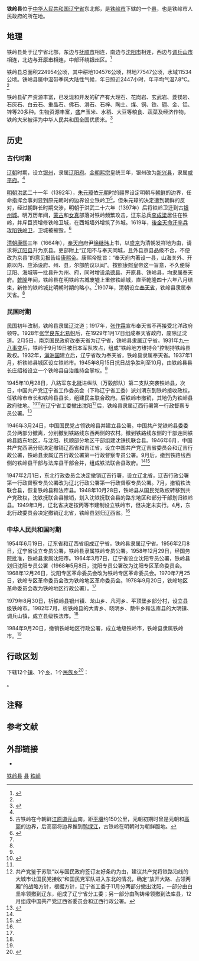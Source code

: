{{Infobox China County
| county = 铁岭县
| usedname = 
| nameorigin = 
| Photo = 
| Photoname = 
| map = ChinaTielingTieling.png
| map_caption = 铁岭县在铁岭市的位置
| Pinyin =  Tiělǐng Xiàn
| Belong = [[辽宁省|辽宁省]][[铁岭市|铁岭市]]
| Types = [[县|县]]
| admincode =  
| founded = 
| seat = [[凡河镇|凡河镇]]金沙江路
| officerTitle = 
| officer = 
| officerTitle2 = 
| officer2 = 
| division = 
| town = 9
| township = 3
| subdistrict = 2
| dialect = 
| post code = 112000
| phone code = 24
| coordinate = 
| area = 2231
| area land = 
| area water = 
| census yr = 
| pop = 38万人
| density =  
| GDP = 
| GDP_as_of = 
| GDPPC = 
| carlicense = 辽M
| web = www.tielingxian.gov.cn
| web_title = 铁岭县政府网
}}

'''铁岭县'''位于[[中华人民共和国|中华人民共和国]][[辽宁省|辽宁省]]东北部，是[[铁岭市|铁岭市]]下辖的一个[[县|县]]，也是铁岭市人民政府的所在地。

==地理==
铁岭县处于辽宁省北部，东边与[[抚顺市|抚顺市]]相连，南边与[[沈阳市|沈阳市]]相连，西边与[[调兵山市|调兵山市]]相连，北边与[[开原市|开原市]]相连，中部环绕[[银州区|银州区]]。<ref name=tieling3>{{cite news|url=http://www.tielingxian.gov.cn/tltlx/txgk/dlwz26/index.html|title=地理位置|access-date=2020-02-01|archive-url=https://web.archive.org/web/20190404064837/http://www.tielingxian.gov.cn/tltlx/txgk/dlwz26/index.html|archive-date=2019-04-04|dead-url=no}}</ref>

铁岭县总面积224954公顷，其中耕地104576公顷，林地77547公顷，水域11534公顷。铁岭县属中温带季风大陆性气候，年日照近2447小时，年平均气温7.8℃。<ref name=tieling4></ref>

铁岭县矿产资源丰富，已发现和开发的矿产有大理石、花岗岩、玄武岩、菱镁岩、石灰石、白云石、重晶石、佛石、滑石、石梓、陶土、煤、铜、铁、硼、金、铝、锌等20多种。生物资源丰富，盛产玉米、水稻、大豆等粮食、蔬菜及经济作物，铁岭大米被评为中华人民共和国全国优质米。<ref name=tieling4>{{cite news|url=http://www.tielingxian.gov.cn/tltlx/txgk/zrzy73/index.html|title=自然资源}}</ref>

==历史==
===古代时期===
[[辽朝|辽朝]]时期，设立[[银州|银州]]，隶属[[辽阳府|辽阳府]]。[[金朝|金朝]][[金熙宗|熙宗]]皇统三年，银州改为[[新兴县|新兴县]]，隶属[[咸平府|咸平府]]。<ref name=tieling></ref>

[[明朝|明朝]][[洪武|洪武]]二十一年（1392年），[[朱元璋|朱元璋]]依[[元朝|元朝]]时的疆界设定明朝与[[朝鮮王朝|朝鲜]]的边界，任命指挥佥事刘显到原元朝时的边界设立铁岭卫<ref group="註">古铁岭在今朝鲜[[江原道_(朝鮮)|江原道]][[元山|元山]]南，距[[平壤|平壤]]约150公里，元朝初期时曾是元朝和[[高丽|高丽]]的边界，后高丽将边界推到[[鸭绿江|鸭绿江]]，古铁岭在明朝时为朝鲜腹地。</ref>，但朱元璋的决定遭到朝鲜的反对，经过朝鲜长时期交涉，明朝于洪武二十六年（1397年）后将铁岭卫迁到古[[银州城|银州城]]。明万历年间，[[蒙古人|蒙古]]和[[女真|女真]]部落对铁岭频繁攻击，辽东总兵[[李成梁|李成梁]]居住在铁岭，并斥巨资增修铁岭卫城，在西城墙外增筑了外城。1619年，[[後金|後金]][[天命汗|天命汗]][[開鐵之戰|率兵攻陷铁岭卫]]，卫城被摧毁。<ref name=tieling2>{{cite news|url=http://www.tieling.gov.cn/tieling/tlgsn42/tlgcxk17/index.html|title=铁岭古城小考|access-date=2020-01-31|archive-url=https://web.archive.org/web/20181209030417/http://tieling.gov.cn/tieling/tlgsn42/tlgcxk17/index.html|archive-date=2018-12-09|dead-url=no}}</ref>

[[清朝|清朝]][[康熙|康熙]]三年（1664年），[[奉天府|奉天府]]府尹[[徐继玮|徐继玮]]上书，以[[盛京|盛京]]为清朝发祥地为由，请求将[[辽阳县|辽阳县]]升为京县。吏部附上“辽阳不与奉天同城，且外县京县品级不合，不便改为京县”的意见报告给[[康熙帝|康熙帝]]。康熙帝批旨：“奉天府内著设一县，山海关外、开原以内、应添设府、州、县，尔部酌议以闻”。按照康熙皇帝这一旨意，不久便将辽阳、海城等一批县升为州、府，同时增设[[承德县_(清朝)|承德县]]、开原县、铁岭县，均隶属奉天府。[[乾隆|乾隆]]年间，铁岭县在明铁岭古城废墟上重修铁岭城，直至乾隆四十六年八月结束，新修的铁岭城比明朝时期的略小。<ref name=tieling2></ref>1907年，清朝设立[[奉天省|奉天省]]，铁岭县隶属奉天省。<ref name=tieling></ref>

===民国时期===
民国初年改制，铁岭县隶属辽沈道；1917年，[[张作霖|张作霖]]宣布奉天省不再接受北洋政府领导。1928年[[张学良|张学良]][[东北易帜|东北易帜]]后，在1929年1月17日组成奉天省政府，废除辽沈道。2月5日，南京国民政府改奉天省为辽宁省，铁岭县隶属辽宁省。1931年[[九一八事变|九一八事变]]后，铁岭于9月19日被日本军队攻占，组成“铁岭地方维持会”控制持铁岭县政权。1932年，[[满洲国|满洲国]]建立后，辽宁省改为奉天省，铁岭县隶属奉天省。1937年1月，析铁岭县城区设立铁岭市。1945年8月15日抗日战争胜利至10月，由铁岭县县长庄绍裕设立一个铁岭县自治维持会掌权。<ref name=tieling></ref>

1945年10月28日，八路军东北挺进纵队（万毅部队）第二支队突袭铁岭县，次日，中国共产党辽宁省工作委员会（下称辽宁省工委）派刘渭东到铁岭接收政权，任铁岭市市长和铁岭县县长，组建民主联合政府。后铁岭市撤销，其地仍为铁岭县政府驻地。<ref name=tlyz>{{cite news|url=http://www.tlyz.gov.cn/tlyzq/zjyz/lsyg90/index.html|title=银州区历史沿革|access-date=2020-02-01|archive-url=https://web.archive.org/web/20190123073107/http://tlyz.gov.cn/tlyzq/zjyz/lsyg90/index.html|archive-date=2019-01-23|dead-url=no}}</ref><ref name=tielingxian></ref>在辽宁省工委撤出沈阳<ref group="註">共产党鉴于苏联“以与国民政府签订友好条约为由，建议共产党将铁路沿线的大城市让国民党接收”和国民党军队进入东北的情况，确定“放开大路、占领两厢”的战略方针，根据方针，辽宁省工委于11月分两部分撤出沈阳，一部分由白坚率领撤到辽东，组成了辽宁省分工委；另一部分由陶铸带领撤到法库县，12月组成中国共产党辽西省委员会和辽西行政公署。</ref>后，铁岭县隶属辽西行署第一行政督察专员公署。<ref name=tieling>{{cite news|url=http://www.tieling.gov.cn/tieling/tlgsn42/tllsbq92/index.html|title=铁岭隶属变迁|access-date=2020-01-31|archive-url=https://web.archive.org/web/20181209031641/http://tieling.gov.cn/tieling/tlgsn42/tllsbq92/index.html|archive-date=2018-12-09|dead-url=no}}</ref>

1946年3月24日，中国国民党占领铁岭县并建立县公署。中国共产党铁岭县委委员分两部分撤离，分别撤到铁路线东西两侧的农村。撤到铁路线东侧的干部连同铁岭县路东地区，与沈阳、抚顺部分地区干部组建沈铁抚联合县。1946年6月，中国共产党西满分局决定撤销辽西省和吉江省，设立中国共产党辽吉省委员会和辽吉行政公署，铁岭县隶属辽吉行政公署第一行政督察专员公署。9月后，撤到铁路线西侧的铁岭县干部与法库县干部合并，组成铁法联合县政府。<ref name=tieling></ref><ref name=tielingxian>{{cite news|url=http://www.tielingxian.gov.cn/tltlx/txgk/lsyg88/index.html|title=历史沿革}}</ref>

1947年2月1日，东北行政委员会决定撤销辽吉行署，设立辽北省，辽吉行政公署第一行政督察专员公署改为辽北行政公署第一行政督察专员公署。7月，撤销铁法联合县，恢复铁岭县和法库县。1948年10月28日，铁岭县从国民党政权转移到共产党政权，沈铁抚联合县撤销，划入沈铁抚联合县的路东地区和部分干部划归铁岭县。1949年3月，辽北省决定按丙等市建制设立铁岭市，但决定未实行。4月，东北行政委员会决定撤销辽北省，铁岭县划归辽西省。<ref name=tieling></ref>

===中华人民共和国时期===
1954年6月19日，辽东省和辽西省组成辽宁省，铁岭县隶属辽宁省。1956年2月8日，辽宁省设立专员公署，铁岭县隶属铁岭专员公署。1958年12月29日，经国务院批准，铁岭县隶属沈阳市。1964年3月7日，辽宁省设立沈阳专员公署，铁岭县划归沈阳专员公署（1968年5月8日，沈阳专员公署改为沈阳专区革命委员会。1968年12月26日，沈阳专区革命委员会改为铁岭专区革命委员会。1970年7月25日，铁岭专区革命委员会改为铁岭地区革命委员会。1978年9月20日，铁岭地区革命委员会改为铁岭地区行政公署）。<ref name=tieling></ref>

1979年8月30日，析铁岭县银州镇、龙山乡、凡河乡、平顶堡乡部分村，设立县级铁岭市。1982年7月，析铁岭县的大青乡、晓明乡、蔡牛乡和法库县的大明镇、调兵山镇，成立县级铁法市。<ref name=tieling></ref>

1984年9月20日，撤销铁岭地区行政公署，成立地级铁岭市，铁岭县隶属铁岭市。<ref name=tieling></ref>

== 行政区划 ==
{{PAGENAMEBASE}}下辖12个[[行政建制镇|镇]]、1个[[乡_(中华人民共和国)|乡]]、1个[[民族乡|民族乡]]<ref>{{PRC admin/ref sgc|21/12/21}}</ref>：

{{PRC admin/children|21/12/21}}。

== 注释 ==
{{noteFoot}}

== 参考文献 ==
{{reflist}}

== 外部链接 ==
* {{Official website|http://www.tielingxian.gov.cn/|name=铁岭县人民政府}}

{{铁岭县行政区划}}
{{铁岭市行政区划}}
{{辽宁行政区划}}

[[Category:铁岭县|]]
[[Category:铁岭区县市|县]]
[[Category:辽宁省县份|铁岭]]